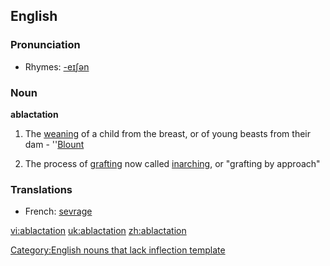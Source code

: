 ==English==

===Pronunciation===
*Rhymes: [[Rhymes:English:-eɪʃǝn|-eɪʃǝn]]

===Noun===
'''ablactation'''

# The [[weaning]] of a child from the breast, or of young beasts from their dam - ''[[Blount]]
# {{horticulture}} The process of [[grafting]] now called [[inarching]], or "grafting by approach"

===Translations===
{{rfc-level|Translations at L3+ (AutoFormat would have corrected level of Translations)}}
*French: [[sevrage]] {{m}}

[[Category:English nouns that lack inflection template]]

[[vi:ablactation]]
[[uk:ablactation]]
[[zh:ablactation]]